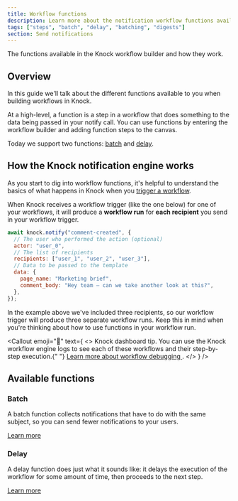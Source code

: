 ```yaml
---
title: Workflow functions
description: Learn more about the notification workflow functions available in Knock to easily delay, batch, digest, and throttle your notifications
tags: ["steps", "batch", "delay", "batching", "digests"]
section: Send notifications
---
```



The functions available in the Knock workflow builder and how they work.

## Overview

In this guide we'll talk about the different functions available to you when building workflows in Knock.

At a high-level, a function is a step in a workflow that does something to the data being passed in your notify call. You can use functions by entering the workflow builder and adding function steps to the canvas.

Today we support two functions: [batch](/send-notifications/workflow-functions/batch) and [delay](/send-notifications/workflow-functions/delay).

## How the Knock notification engine works

As you start to dig into workflow functions, it's helpful to understand the basics of what happens in Knock when you [trigger a workflow](/send-notifications/triggering-workflows).

When Knock receives a workflow trigger (like the one below) for one of your workflows, it will produce a **workflow run** for **each recipient** you send in your workflow trigger.

```js A workflow trigger for three recipients
await knock.notify("comment-created", {
  // The user who performed the action (optional)
  actor: "user_0",
  // The list of recipients
  recipients: ["user_1", "user_2", "user_3"],
  // Data to be passed to the template
  data: {
    page_name: "Marketing brief",
    comment_body: "Hey team — can we take another look at this?",
  },
});
```

In the example above we've included three recipients, so our workflow trigger will produce three separate workflow runs. Keep this in mind when you're thinking about how to use functions in your workflow run.

<Callout
  emoji="🌠"
  text={
    <>
      <span className="font-bold">Knock dashboard tip.</span> You can use the
      Knock workflow engine logs to see each of these workflows and their
      step-by-step execution.{" "}
      <a href="/send-notifications/debugging-workflows">
        Learn more about workflow debugging
      </a>
      .
    </>
  }
/>

## Available functions

### Batch

A batch function collects notifications that have to do with the same subject, so you can send fewer notifications to your users.

[Learn more](/send-notifications/workflow-functions/batch)

### Delay

A delay function does just what it sounds like: it delays the execution of the workflow for some amount of time, then proceeds to the next step.

[Learn more](/send-notifications/workflow-functions/delay)
